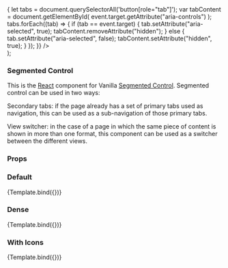 
<Meta title="Segmented Control" component={SegmentedControl} />

  <div>
    <SegmentedControl
      {...args}
      onChange={(event) => {
        let tabs = document.querySelectorAll('button[role="tab"]');
        var tabContent = document.getElementById(
          event.target.getAttribute("aria-controls")
        );
        tabs.forEach((tab) => {
          if (tab == event.target) {
            tab.setAttribute("aria-selected", true);
            tabContent.removeAttribute("hidden");
          } else {
            tab.setAttribute("aria-selected", false);
            tabContent.setAttribute("hidden", true);
          }
        });
      }}
    />
    <div
      tabIndex="0"
      role="tabpanel"
      id="olm-tab"
      aria-labelledby="olm"
      hidden={false}
    >
      <p>
        A system to help you move from configuration management to application
        management across your hybrid cloud estate - through sharable, reusable,
        tiny applications called Charmed Operators.
      </p>
    </div>
    <div
      tabIndex="0"
      role="tabpanel"
      id="sdk-tab"
      aria-labelledby="sdk"
      hidden="hidden"
    >
      <p>
        A set of tools to help you write Charmed Operators and to package them
        as Charms.
      </p>
    </div>
    <div
      tabIndex="0"
      role="tabpanel"
      id="charmhub-tab"
      aria-labelledby="charmhub"
      hidden="hidden"
    >
      <p>
        A repository for charms - from Observability to Data to Identity and
        more.
      </p>
    </div>
  </div>
);

### Segmented Control

This is the [React](https://reactjs.org/) component for Vanilla [Segmented Control](https://vanillaframework.io/docs/patterns/segmented-control).
Segmented control can be used in two ways:

Secondary tabs: if the page already has a set of primary tabs used as navigation, this can be used as a sub-navigation of those primary tabs.

View switcher: in the case of a page in which the same piece of content is shown in more than one format, this component can be used as a switcher between the different views.

### Props

<ArgsTable of={SegmentedControl} />

### Default

<Canvas>
  <Story
    name="Default"
    args={{
      tabs: [
        {
          label: "OLM",
          id: "olm",
        },
        {
          label: "SDK",
          id: "sdk",
        },
        {
          label: "Charmhub",
          id: "charmhub",
        },
      ],
    }}
  >
    {Template.bind({})}
  </Story>
</Canvas>

### Dense

<Canvas>
  <Story
    name="Dense"
    args={{
      dense: true,
      tabs: [
        {
          label: "OLM",
          id: "olm",
        },
        {
          label: "SDK",
          id: "sdk",
        },
        {
          label: "Charmhub",
          id: "charmhub",
        },
      ],
    }}
  >
    {Template.bind({})}
  </Story>
</Canvas>

### With Icons

<Canvas>
  <Story
    name="With Icons"
    args={{
      tabs: [
        {
          label: "OLM",
          id: "olm",
          icon: "information",
        },
        {
          label: "SDK",
          id: "sdk",
          icon: "information",
        },
        {
          label: "Charmhub",
          id: "charmhub",
          icon: "information",
        },
      ],
    }}
  >
    {Template.bind({})}
  </Story>
</Canvas>

